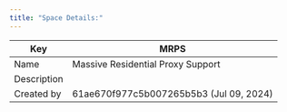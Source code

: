 ```yaml
---
title: "Space Details:"
---
```


| Key | MRPS |
|---------|------|
| Name | Massive Residential Proxy Support |
| Description | |
| Created by | 61ae670f977c5b007265b5b3 (Jul 09, 2024) |